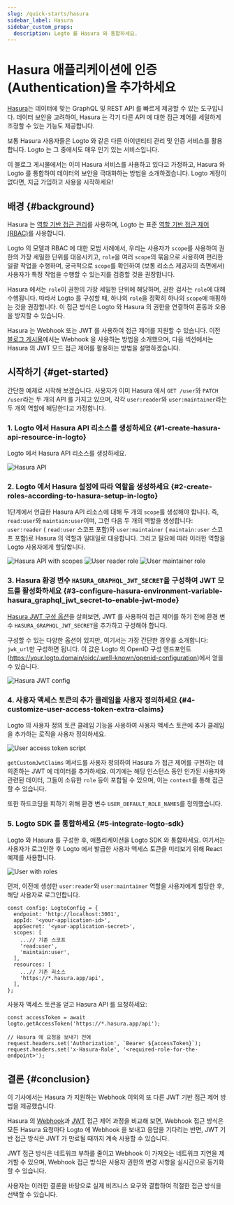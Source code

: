 ```yaml
---
slug: /quick-starts/hasura
sidebar_label: Hasura
sidebar_custom_props:
  description: Logto 를 Hasura 와 통합하세요.
---
```


# Hasura 애플리케이션에 인증 (Authentication)을 추가하세요

[Hasura](https://hasura.io/)는 데이터에 맞는 GraphQL 및 REST API 를 빠르게 제공할 수 있는 도구입니다. 데이터 보안을 고려하여, Hasura 는 각기 다른 API 에 대한 접근 제어를 세밀하게 조정할 수 있는 기능도 제공합니다.

보통 Hasura 사용자들은 Logto 와 같은 다른 아이덴티티 관리 및 인증 서비스를 활용합니다. Logto 는 그 중에서도 매우 인기 있는 서비스입니다.

이 블로그 게시물에서는 이미 Hasura 서비스를 사용하고 있다고 가정하고, Hasura 와 Logto 를 통합하여 데이터의 보안을 극대화하는 방법을 소개하겠습니다. Logto 계정이 없다면, 지금 가입하고 사용을 시작하세요!

## 배경 \{#background}

Hasura 는 [역할 기반 접근 관리](https://hasura.io/docs/latest/auth/overview/)를 사용하며, Logto 는 표준 [역할 기반 접근 제어 (RBAC)](/authorization/role-based-access-control)를 사용합니다.

Logto 의 모델과 RBAC 에 대한 모범 사례에서, 우리는 사용자가 `scope`를 사용하여 권한의 가장 세밀한 단위를 대응시키고, `role`을 여러 `scope`의 묶음으로 사용하여 편리한 일괄 작업을 수행하며, 궁극적으로 `scope`를 확인하여 (보통 리소스 제공자의 측면에서) 사용자가 특정 작업을 수행할 수 있는지를 검증할 것을 권장합니다.

Hasura 에서는 `role`이 권한의 가장 세밀한 단위에 해당하며, 권한 검사는 `role`에 대해 수행됩니다. 따라서 Logto 를 구성할 때, 하나의 `role`을 정확히 하나의 `scope`에 매핑하는 것을 권장합니다. 이 접근 방식은 Logto 와 Hasura 의 권한을 연결하여 혼동과 오용을 방지할 수 있습니다.

Hasura 는 Webhook 또는 JWT 를 사용하여 접근 제어를 지원할 수 있습니다. 이전 [블로그 게시물](https://blog.logto.io/logto-x-hasura)에서는 Webhook 을 사용하는 방법을 소개했으며, 다음 섹션에서는 Hasura 의 JWT 모드 접근 제어를 활용하는 방법을 설명하겠습니다.

## 시작하기 \{#get-started}

간단한 예제로 시작해 보겠습니다. 사용자가 이미 Hasura 에서 `GET /user`와 `PATCH /user`라는 두 개의 API 를 가지고 있으며, 각각 `user:reader`와 `user:maintainer`라는 두 개의 역할에 해당한다고 가정합니다.

### 1. Logto 에서 Hasura API 리소스를 생성하세요 \{#1-create-hasura-api-resource-in-logto}

Logto 에서 Hasura API 리소스를 생성하세요.

<img src="/img/assets/hasura-api.webp" alt="Hasura API" />

### 2. Logto 에서 Hasura 설정에 따라 역할을 생성하세요 \{#2-create-roles-according-to-hasura-setup-in-logto}

1단계에서 언급한 Hasura API 리소스에 대해 두 개의 `scope`를 생성해야 합니다. 즉, `read:user`와 `maintain:user`이며, 그런 다음 두 개의 역할을 생성합니다: `user:reader` ( `read:user` 스코프 포함)와 `user:maintainer` ( `maintain:user` 스코프 포함)로 Hasura 의 역할과 일대일로 대응합니다. 그리고 필요에 따라 이러한 역할을 Logto 사용자에게 할당합니다.

<img src="/img/assets/hasura-api-with-scopes.webp" alt="Hasura API with scopes" />

<img src="/img/assets/user-reader-role.webp" alt="User reader role" />

<img src="/img/assets/user-maintainer-role.webp" alt="User maintainer role" />

### 3. Hasura 환경 변수 `HASURA_GRAPHQL_JWT_SECRET`을 구성하여 JWT 모드를 활성화하세요 \{#3-configure-hasura-environment-variable-hasura_graphql_jwt_secret-to-enable-jwt-mode}

[Hasura JWT 구성 옵션](https://hasura.io/docs/latest/auth/authentication/jwt/#hasura-jwt-configuration-options)을 살펴보면, JWT 를 사용하여 접근 제어를 하기 전에 환경 변수 `HASURA_GRAPHQL_JWT_SECRET`을 추가하고 구성해야 합니다.

구성할 수 있는 다양한 옵션이 있지만, 여기서는 가장 간단한 경우를 소개합니다: `jwk_url`만 구성하면 됩니다. 이 값은 Logto 의 OpenID 구성 엔드포인트 (https://your.logto.domain/oidc/.well-known/openid-configuration)에서 얻을 수 있습니다.

<img src="/img/assets/hasura-jwt-config.webp" alt="Hasura JWT config" />

### 4. 사용자 액세스 토큰의 추가 클레임을 사용자 정의하세요 \{#4-customize-user-access-token-extra-claims}

Logto 의 사용자 정의 토큰 클레임 기능을 사용하여 사용자 액세스 토큰에 추가 클레임을 추가하는 로직을 사용자 정의하세요.

<img src="/img/assets/user-access-token-script.webp" alt="User access token script" />

`getCustomJwtClaims` 메서드를 사용자 정의하여 Hasura 가 접근 제어를 구현하는 데 의존하는 JWT 에 데이터를 추가하세요. 여기에는 해당 인스턴스 동안 인가된 사용자와 관련된 데이터, 그들이 소유한 `role` 등이 포함될 수 있으며, 이는 `context`를 통해 접근할 수 있습니다.

또한 하드코딩을 피하기 위해 환경 변수 `USER_DEFAULT_ROLE_NAMES`를 정의했습니다.

### 5. Logto SDK 를 통합하세요 \{#5-integrate-logto-sdk}

Logto 와 Hasura 를 구성한 후, 애플리케이션을 Logto SDK 와 통합하세요. 여기서는 사용자가 로그인한 후 Logto 에서 발급한 사용자 액세스 토큰을 미리보기 위해 React 예제를 사용합니다.

<img src="/img/assets/user-with-roles.webp" alt="User with roles" />

먼저, 이전에 생성한 `user:reader`와 `user:maintainer` 역할을 사용자에게 할당한 후, 해당 사용자로 로그인합니다.

```tsx
const config: LogtoConfig = {
  endpoint: 'http://localhost:3001',
  appId: '<your-application-id>',
  appSecret: '<your-application-secret>',
  scopes: [
    ...// 기존 스코프
    'read:user',
    'maintain:user',
  ],
  resources: [
    ...// 기존 리소스
    'https://*.hasura.app/api',
  ],
};
```

사용자 액세스 토큰을 얻고 Hasura API 를 요청하세요:

```tsx
const accessToken = await logto.getAccessToken('https://*.hasura.app/api');

// Hasura 에 요청을 보내기 전에
request.headers.set('Authorization', `Bearer ${accessToken}`);
request.headers.set('x-Hasura-Role', '<required-role-for-the-endpoint>');
```

## 결론 \{#conclusion}

이 기사에서는 Hasura 가 지원하는 Webhook 이외의 또 다른 JWT 기반 접근 제어 방법을 제공했습니다.

Hasura 의 [Webhook](https://hasura.io/docs/latest/auth/authentication/webhook/)과 [JWT](https://hasura.io/docs/latest/auth/authentication/jwt/) 접근 제어 과정을 비교해 보면, Webhook 접근 방식은 모든 Hasura 요청마다 Logto 에 Webhook 을 보내고 응답을 기다리는 반면, JWT 기반 접근 방식은 JWT 가 만료될 때까지 계속 사용할 수 있습니다.

JWT 접근 방식은 네트워크 부하를 줄이고 Webhook 이 가져오는 네트워크 지연을 제거할 수 있으며, Webhook 접근 방식은 사용자 권한의 변경 사항을 실시간으로 동기화할 수 있습니다.

사용자는 이러한 결론을 바탕으로 실제 비즈니스 요구와 결합하여 적절한 접근 방식을 선택할 수 있습니다.
